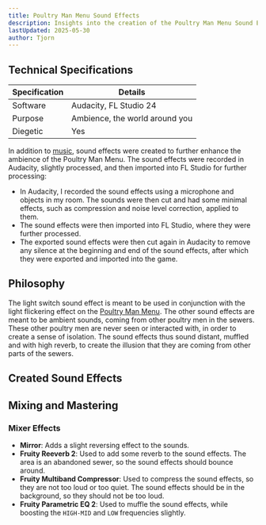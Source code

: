 ```yaml
---
title: Poultry Man Menu Sound Effects
description: Insights into the creation of the Poultry Man Menu Sound Effects
lastUpdated: 2025-05-30
author: Tjorn
---
```



## Technical Specifications

| Specification | Details                        |
| ------------- | ------------------------------ |
| Software      | Audacity, FL Studio 24         |
| Purpose       | Ambience, the world around you |
| Diegetic      | Yes                            |

In addition to [music](/fowl-play/art/music/poultry-man-menu/), sound effects were created to further enhance the ambience of the Poultry Man Menu. The sound effects were recorded in Audacity, slightly processed, and then imported into FL Studio for further processing:

- In Audacity, I recorded the sound effects using a microphone and objects in my room. The sounds were then cut and had some minimal effects, such as compression and noise level correction, applied to them.
- The sound effects were then imported into FL Studio, where they were further processed.
- The exported sound effects were then cut again in Audacity to remove any silence at the beginning and end of the sound effects, after which they were exported and imported into the game.

## Philosophy

The light switch sound effect is meant to be used in conjunction with the light flickering effect on the [Poultry Man Menu](/fowl-play/gameplay/user-interface/poultry-man).
The other sound effects are meant to be ambient sounds, coming from other poultry men in the sewers. These other poultry men are never seen or interacted with, in order to create a sense of isolation. The sound effects thus sound distant, muffled and with high reverb, to create the illusion that they are coming from other parts of the sewers.

## Created Sound Effects

<AudioPlayer
  src="/sfx/poultry-man-menu/mouth_wind.mp3"
  title="Mouth Wind"
  description="Breathing into the microphone, as additional air sounds."
/>

<AudioPlayer
  src="/sfx/poultry-man-menu/falling.mp3"
  title="Falling"
  description="Sound of a bottle falling on the table."
/>

<AudioPlayer
  src="/sfx/poultry-man-menu/typing.mp3"
  title="Typing"
  description="Sound of typing on a keyboard."
/>

<AudioPlayer
  src="/sfx/poultry-man-menu/cranckle.mp3"
  title="Cranckle"
  description="Sound of a plastic bag being crunched."
/>

<AudioPlayer
  src="/sfx/poultry-man-menu/snort.mp3"
  title="Snort"
  description="Sound of clearing a nose."
/>

<AudioPlayer
  src="/sfx/poultry-man-menu/light_switch.ogg"
  title="Light switch on and off"
  description="Sound of a light switch being turned on and off. Meant to be used in conjunction with the light flickering effect on the Poultry Man Menu."
/>

## Mixing and Mastering

### Mixer Effects

- **Mirror**: Adds a slight reversing effect to the sounds.
- **Fruity Reeverb 2**: Used to add some reverb to the sound effects. The area is an abandoned sewer, so the sound effects should bounce around.
- **Fruity Multiband Compressor**: Used to compress the sound effects, so they are not too loud or too quiet. The sound effects should be in the background, so they should not be too loud.
- **Fruity Parametric EQ 2**: Used to muffle the sound effects, while boosting the `HIGH-MID` and `LOW` frequencies slightly.
